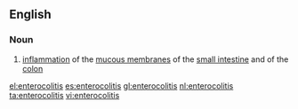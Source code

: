 ==English==

===Noun===
{{en-noun|-}}

# {{context|medicine|lang=en}} [[inflammation]] of the [[mucous membrane]]s of the [[small intestine]] and of the [[colon]]

[[el:enterocolitis]]
[[es:enterocolitis]]
[[gl:enterocolitis]]
[[nl:enterocolitis]]
[[ta:enterocolitis]]
[[vi:enterocolitis]]